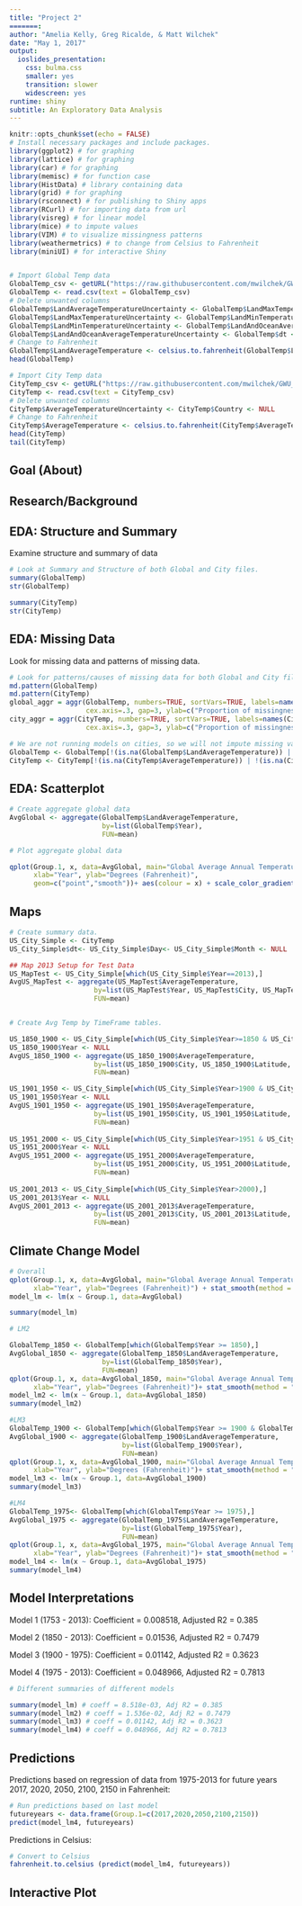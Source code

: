 ```yaml
---
title: "Project 2"
=======:
author: "Amelia Kelly, Greg Ricalde, & Matt Wilchek"
date: "May 1, 2017"
output:
  ioslides_presentation:
    css: bulma.css
    smaller: yes
    transition: slower
    widescreen: yes
runtime: shiny
subtitle: An Exploratory Data Analysis
---
```


```r
knitr::opts_chunk$set(echo = FALSE)
# Install necessary packages and include packages.
library(ggplot2) # for graphing
library(lattice) # for graphing
library(car) # for graphing
library(memisc) # for function case
library(HistData) # library containing data
library(grid) # for graphing
library(rsconnect) # for publishing to Shiny apps
library(RCurl) # for importing data from url
library(visreg) # for linear model
library(mice) # to impute values
library(VIM) # to visualize missingness patterns
library(weathermetrics) # to change from Celsius to Fahrenheit
library(miniUI) # for interactive Shiny


# Import Global Temp data
GlobalTemp_csv <- getURL("https://raw.githubusercontent.com/mwilchek/GWU_Project.AnalyzingClimateChange/master/GlobalTemperatures.csv")
GlobalTemp <- read.csv(text = GlobalTemp_csv)
# Delete unwanted columns
GlobalTemp$LandAverageTemperatureUncertainty <- GlobalTemp$LandMaxTemperature <-
GlobalTemp$LandMaxTemperatureUncertainty <- GlobalTemp$LandMinTemperature <-
GlobalTemp$LandMinTemperatureUncertainty <- GlobalTemp$LandAndOceanAverageTemperature <-
GlobalTemp$LandAndOceanAverageTemperatureUncertainty <- GlobalTemp$dt <- GlobalTemp$Day <- GlobalTemp$Month <- NULL
# Change to Fahrenheit
GlobalTemp$LandAverageTemperature <- celsius.to.fahrenheit(GlobalTemp$LandAverageTemperature)
head(GlobalTemp)

# Import City Temp data
CityTemp_csv <- getURL("https://raw.githubusercontent.com/mwilchek/GWU_Project.AnalyzingClimateChange/master/US_City.csv")
CityTemp <- read.csv(text = CityTemp_csv)
# Delete unwanted columns
CityTemp$AverageTemperatureUncertainty <- CityTemp$Country <- NULL
# Change to Fahrenheit
CityTemp$AverageTemperature <- celsius.to.fahrenheit(CityTemp$AverageTemperature)
head(CityTemp)
tail(CityTemp)
```

## Goal (About)

## Research/Background


  
## EDA: Structure and Summary

Examine structure and summary of data

```r
# Look at Summary and Structure of both Global and City files.
summary(GlobalTemp)
str(GlobalTemp)

summary(CityTemp)
str(CityTemp)

```

## EDA: Missing Data
Look for missing data and patterns of missing data.
```r
# Look for patterns/causes of missing data for both Global and City files.
md.pattern(GlobalTemp)
md.pattern(CityTemp)
global_aggr = aggr(GlobalTemp, numbers=TRUE, sortVars=TRUE, labels=names(GlobalTemp), 
                   cex.axis=.3, gap=3, ylab=c("Proportion of missingness","Missingness Pattern"))
city_aggr = aggr(CityTemp, numbers=TRUE, sortVars=TRUE, labels=names(CityTemp), 
                   cex.axis=.3, gap=3, ylab=c("Proportion of missingness","Missingness Pattern"))

# We are not running models on cities, so we will not impute missing values; eliminate missing values.
GlobalTemp <- GlobalTemp[!(is.na(GlobalTemp$LandAverageTemperature)) | !(is.na(GlobalTemp$LandAverageTemperature)),]
CityTemp <- CityTemp[!(is.na(CityTemp$AverageTemperature)) | !(is.na(CityTemp$AverageTemperature)),]
```

## EDA: Scatterplot

```r
# Create aggregate global data
AvgGlobal <- aggregate(GlobalTemp$LandAverageTemperature, 
                       by=list(GlobalTemp$Year), 
                       FUN=mean)

# Plot aggregate global data

qplot(Group.1, x, data=AvgGlobal, main="Global Average Annual Temperature 1753-2013", 
      xlab="Year", ylab="Degrees (Fahrenheit)",
      geom=c("point","smooth"))+ aes(colour = x) + scale_color_gradient(low="blue", high="red")

```


## Maps
```r
# Create summary data.
US_City_Simple <- CityTemp
US_City_Simple$dt<- US_City_Simple$Day<- US_City_Simple$Month <- NULL

## Map 2013 Setup for Test Data
US_MapTest <- US_City_Simple[which(US_City_Simple$Year==2013),]
AvgUS_MapTest <- aggregate(US_MapTest$AverageTemperature, 
                     by=list(US_MapTest$Year, US_MapTest$City, US_MapTest$Latitude, US_MapTest$Longitude), 
                     FUN=mean)


# Create Avg Temp by TimeFrame tables.

US_1850_1900 <- US_City_Simple[which(US_City_Simple$Year>=1850 & US_City_Simple$Year<=1900),]
US_1850_1900$Year <- NULL
AvgUS_1850_1900 <- aggregate(US_1850_1900$AverageTemperature, 
                     by=list(US_1850_1900$City, US_1850_1900$Latitude, US_1850_1900$Longitude), 
                     FUN=mean)

US_1901_1950 <- US_City_Simple[which(US_City_Simple$Year>1900 & US_City_Simple$Year<=1950),]
US_1901_1950$Year <- NULL
AvgUS_1901_1950 <- aggregate(US_1901_1950$AverageTemperature, 
                     by=list(US_1901_1950$City, US_1901_1950$Latitude, US_1901_1950$Longitude), 
                     FUN=mean)
  
US_1951_2000 <- US_City_Simple[which(US_City_Simple$Year>1951 & US_City_Simple$Year<=2000),]
US_1951_2000$Year <- NULL
AvgUS_1951_2000 <- aggregate(US_1951_2000$AverageTemperature, 
                     by=list(US_1951_2000$City, US_1951_2000$Latitude, US_1951_2000$Longitude), 
                     FUN=mean)
  
US_2001_2013 <- US_City_Simple[which(US_City_Simple$Year>2000),]
US_2001_2013$Year <- NULL
AvgUS_2001_2013 <- aggregate(US_2001_2013$AverageTemperature, 
                     by=list(US_2001_2013$City, US_2001_2013$Latitude, US_2001_2013$Longitude), 
                     FUN=mean)

```


## Climate Change Model

```r
# Overall
qplot(Group.1, x, data=AvgGlobal, main="Global Average Annual Temperature 1753-2013", 
      xlab="Year", ylab="Degrees (Fahrenheit)") + stat_smooth(method = "lm", col = "blue")+ aes(colour = x) + scale_color_gradient(low="blue", high="red")
model_lm <- lm(x ~ Group.1, data=AvgGlobal)

summary(model_lm)

# LM2

GlobalTemp_1850 <- GlobalTemp[which(GlobalTemp$Year >= 1850),]
AvgGlobal_1850 <- aggregate(GlobalTemp_1850$LandAverageTemperature, 
                       by=list(GlobalTemp_1850$Year), 
                       FUN=mean)
qplot(Group.1, x, data=AvgGlobal_1850, main="Global Average Annual Temperature 1850-2013",
      xlab="Year", ylab="Degrees (Fahrenheit)")+ stat_smooth(method = "lm", col = "blue")+ aes(colour = x) + scale_color_gradient(low="blue", high="red")
model_lm2 <- lm(x ~ Group.1, data=AvgGlobal_1850)
summary(model_lm2)

#LM3
GlobalTemp_1900 <- GlobalTemp[which(GlobalTemp$Year >= 1900 & GlobalTemp$Year < 1975),]
AvgGlobal_1900 <- aggregate(GlobalTemp_1900$LandAverageTemperature, 
                            by=list(GlobalTemp_1900$Year), 
                            FUN=mean)
qplot(Group.1, x, data=AvgGlobal_1900, main="Global Average Annual Temperature 1900-1974",
      xlab="Year", ylab="Degrees (Fahrenheit)")+ stat_smooth(method = "lm", col = "blue")+ aes(colour = x) + scale_color_gradient(low="blue", high="red")
model_lm3 <- lm(x ~ Group.1, data=AvgGlobal_1900)
summary(model_lm3)

#LM4
GlobalTemp_1975<- GlobalTemp[which(GlobalTemp$Year >= 1975),]
AvgGlobal_1975 <- aggregate(GlobalTemp_1975$LandAverageTemperature, 
                            by=list(GlobalTemp_1975$Year), 
                            FUN=mean)
qplot(Group.1, x, data=AvgGlobal_1975, main="Global Average Annual Temperature 1975-2013",
      xlab="Year", ylab="Degrees (Fahrenheit)")+ stat_smooth(method = "lm", col = "blue") + aes(colour = x) + scale_color_gradient(low="blue", high="red")
model_lm4 <- lm(x ~ Group.1, data=AvgGlobal_1975)
summary(model_lm4)

```

## Model Interpretations

Model 1 (1753 - 2013): Coefficient = 0.008518, Adjusted R2 = 0.385

Model 2 (1850 - 2013): Coefficient = 0.01536, Adjusted R2 = 0.7479

Model 3 (1900 - 1975): Coefficient = 0.01142, Adjusted R2 = 0.3623

Model 4 (1975 - 2013): Coefficient = 0.048966, Adjusted R2 = 0.7813



```r
# Different summaries of different models

summary(model_lm) # coeff = 8.518e-03, Adj R2 = 0.385
summary(model_lm2) # coeff = 1.536e-02, Adj R2 = 0.7479
summary(model_lm3) # coeff = 0.01142, Adj R2 = 0.3623
summary(model_lm4) # coeff = 0.048966, Adj R2 = 0.7813


```



## Predictions

Predictions based on regression of data from 1975-2013 for future years 2017, 2020, 2050, 2100, 2150 in Fahrenheit:

```r
# Run predictions based on last model
futureyears <- data.frame(Group.1=c(2017,2020,2050,2100,2150))
predict(model_lm4, futureyears)

```

Predictions in Celsius:

```r
# Convert to Celsius
fahrenheit.to.celsius (predict(model_lm4, futureyears))
```



## Interactive Plot {.smaller}

```r


```

